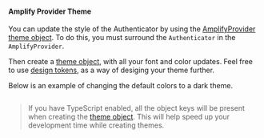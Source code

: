 
#### Amplify Provider Theme

You can update the style of the Authenticator by using the [AmplifyProvider](/theming/react) [theme object](/theming/react#theme-object). To do this, you must surround the `Authenticator` in the `AmplifyProvider`.

Then create a [theme object](/theming/react#theme-object), with all your font and color updates. Feel free to use [design tokens](/theming/react#design-tokens), as a way of desiging your theme further.

Below is an example of changing the default colors to a dark theme.

```jsx file=./AuthStyle.tsx

```

<Example>
<AuthStyle />

</Example>

> If you have TypeScript enabled, all the object keys will be present when creating the [theme object](/theming/react#theme-object). This will help speed up your development time while creating themes.
